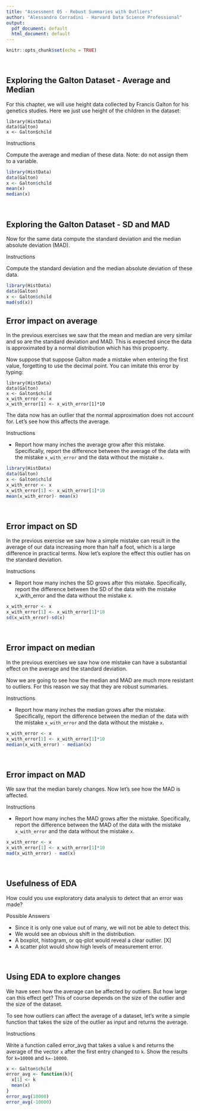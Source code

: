 ```yaml
---
title: "Assessment 05 - Robust Summaries with Outliers"
author: "Alessandro Corradini - Harvard Data Science Professional"
output:
  pdf_document: default
  html_document: default
---
```


```r
knitr::opts_chunk$set(echo = TRUE)
```

<br/>

## **Exploring the Galton Dataset - Average and Median**
For this chapter, we will use height data collected by Francis Galton for his genetics studies. Here we just use height of the children in the dataset:

```
library(HistData)
data(Galton)
x <- Galton$child
```

Instructions

Compute the average and median of these data. Note: do not assign them to a variable.

```r
library(HistData)
data(Galton)
x <- Galton$child
mean(x)
median(x)
```

<br/>

## **Exploring the Galton Dataset - SD and MAD**
Now for the same data compute the standard deviation and the median absolute deviation (MAD).

Instructions

Compute the standard deviation and the median absolute deviation of these data.

```r
library(HistData)
data(Galton)
x <- Galton$child
mad(sd(x))
```


## **Error impact on average**
In the previous exercises we saw that the mean and median are very similar and so are the standard deviation and MAD. This is expected since the data is approximated by a normal distribution which has this propoerty.

Now suppose that suppose Galton made a mistake when entering the first value, forgetting to use the decimal point. You can imitate this error by typing:

```
library(HistData)
data(Galton)
x <- Galton$child
x_with_error <- x
x_with_error[1] <- x_with_error[1]*10
```

The data now has an outlier that the normal approximation does not account for. Let's see how this affects the average.

Instructions

- Report how many inches the average grow after this mistake. Specifically, report the difference between the average of the data with the mistake ```x_with_error``` and the data without the mistake ```x```.

```r
library(HistData)
data(Galton)
x <- Galton$child
x_with_error <- x
x_with_error[1] <- x_with_error[1]*10
mean(x_with_error)- mean(x)
```

<br/>

## **Error impact on SD**
In the previous exercise we saw how a simple mistake can result in the average of our data increasing more than half a foot, which is a large difference in practical terms. Now let's explore the effect this outlier has on the standard deviation.

Instructions

- Report how many inches the SD grows after this mistake. Specifically, report the difference between the SD of the data with the mistake x_with_error and the data without the mistake x.

```r
x_with_error <- x
x_with_error[1] <- x_with_error[1]*10
sd(x_with_error)-sd(x)
```

<br/>

## **Error impact on median**
In the previous exercises we saw how one mistake can have a substantial effect on the average and the standard deviation.

Now we are going to see how the median and MAD are much more resistant to outliers. For this reason we say that they are robust summaries.

Instructions

- Report how many inches the median grows after the mistake. Specifically, report the difference between the median of the data with the mistake ```x_with_error``` and the data without the mistake ```x```.

```r
x_with_error <- x
x_with_error[1] <- x_with_error[1]*10
median(x_with_error) - median(x)
```

<br/>

## **Error impact on MAD**
We saw that the median barely changes. Now let's see how the MAD is affected.

Instructions

- Report how many inches the MAD grows after the mistake. Specifically, report the difference between the MAD of the data with the mistake ```x_with_error``` and the data without the mistake ```x```.

```r
x_with_error <- x
x_with_error[1] <- x_with_error[1]*10
mad(x_with_error) - mad(x)
```

<br/>

## **Usefulness of EDA**
How could you use exploratory data analysis to detect that an error was made?

Possible Answers

- Since it is only one value out of many, we will not be able to detect this.
- We would see an obvious shift in the distribution.
- A boxplot, histogram, or qq-plot would reveal a clear outlier. [X]
- A scatter plot would show high levels of measurement error.

<br/>

## **Using EDA to explore changes**
We have seen how the average can be affected by outliers. But how large can this effect get? This of course depends on the size of the outlier and the size of the dataset.

To see how outliers can affect the average of a dataset, let's write a simple function that takes the size of the outlier as input and returns the average.

Instructions

Write a function called error_avg that takes a value ```k``` and returns the average of the vector ```x``` after the first entry changed to ```k```. Show the results for ```k=10000``` and ```k=-10000```.

```r
x <- Galton$child
error_avg <- function(k){
  x[1] <- k
  mean(x)
}
error_avg(10000)
error_avg(-10000)
```